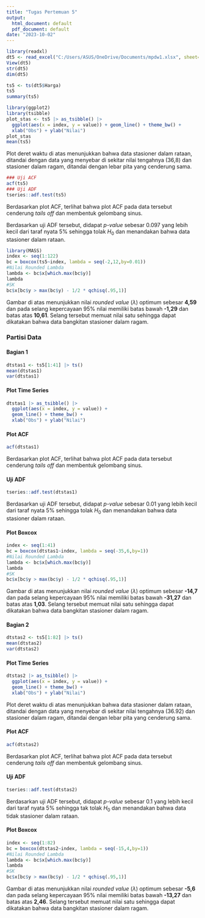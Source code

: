 ```yaml
---
title: "Tugas Pertemuan 5"
output:
  html_document: default
  pdf_document: default
date: "2023-10-02"
---
```


```r
library(readxl)
dt5 <- read_excel("C:/Users/ASUS/OneDrive/Documents/mpdw1.xlsx", sheet=2)
View(dt5)
str(dt5)
dim(dt5)
```

```r
ts5 <- ts(dt5$Harga)
ts5
summary(ts5)
```


```r
library(ggplot2)
library(tsibble)
plot_stas <- ts5 |> as_tsibble() |> 
  ggplot(aes(x = index, y = value)) + geom_line() + theme_bw() +
  xlab("Obs") + ylab("Nilai")
plot_stas
mean(ts5)
```
Plot deret waktu di atas menunjukkan bahwa data stasioner dalam rataan, ditandai dengan data yang menyebar di sekitar nilai tengahnya (36,8) dan stasioner dalam ragam, ditandai dengan lebar pita yang cenderung sama.



```r
### Uji ACF
acf(ts5)
### Uji ADF
tseries::adf.test(ts5)
```
Berdasarkan plot ACF, terlihat bahwa plot ACF pada data tersebut cenderung *tails off* dan membentuk gelombang sinus.

Berdasarkan uji ADF tersebut, didapat *p-value* sebesar 0.097 yang lebih kecil dari taraf nyata 5% sehingga tolak $H_0$ dan menandakan bahwa data stasioner dalam rataan.


```r
library(MASS)
index <- seq(1:122)
bc = boxcox(ts5~index, lambda = seq(-2,12,by=0.01))
#Nilai Rounded Lambda
lambda <- bc$x[which.max(bc$y)]
lambda
#SK
bc$x[bc$y > max(bc$y) - 1/2 * qchisq(.95,1)]
```
Gambar di atas menunjukkan nilai *rounded value* ($\lambda$) optimum sebesar **4,59** dan pada selang kepercayaan 95% nilai memiliki batas bawah **-1,29** dan batas atas **10,61**. Selang tersebut memuat nilai satu sehingga dapat dikatakan bahwa data bangkitan stasioner dalam ragam.


### Partisi Data

#### Bagian 1

```r
dtstas1 <- ts5[1:41] |> ts()
mean(dtstas1)
var(dtstas1)
```

#### Plot Time Series

```r
dtstas1 |> as_tsibble() |> 
  ggplot(aes(x = index, y = value)) +
  geom_line() + theme_bw() +
  xlab("Obs") + ylab("Nilai")
```


#### Plot ACF

```r
acf(dtstas1)
```

Berdasarkan plot ACF, terlihat bahwa plot ACF pada data tersebut cenderung *tails off* dan membentuk gelombang sinus.

#### Uji ADF

```r
tseries::adf.test(dtstas1)
```
Berdasarkan uji ADF tersebut, didapat *p-value* sebesar 0.01 yang lebih kecil dari taraf nyata 5% sehingga tolak $H_0$ dan menandakan bahwa data stasioner dalam rataan.


#### Plot Boxcox

```r
index <- seq(1:41)
bc = boxcox(dtstas1~index, lambda = seq(-35,6,by=1))
#Nilai Rounded Lambda
lambda <- bc$x[which.max(bc$y)]
lambda
#SK
bc$x[bc$y > max(bc$y) - 1/2 * qchisq(.95,1)]
```

Gambar di atas menunjukkan nilai *rounded value* ($\lambda$) optimum sebesar **-14,7** dan pada selang kepercayaan 95% nilai memiliki batas bawah **-31,27** dan batas atas **1,03**. Selang tersebut memuat nilai satu sehingga dapat dikatakan bahwa data bangkitan stasioner dalam ragam.


#### Bagian 2

```r
dtstas2 <- ts5[1:82] |> ts()
mean(dtstas2)
var(dtstas2)
```

#### Plot Time Series

```r
dtstas2 |> as_tsibble() |> 
  ggplot(aes(x = index, y = value)) +
  geom_line() + theme_bw() +
  xlab("Obs") + ylab("Nilai")
```

Plot deret waktu di atas menunjukkan bahwa data stasioner dalam rataan, ditandai dengan data yang menyebar di sekitar nilai tengahnya (36.92) dan stasioner dalam ragam, ditandai dengan lebar pita yang cenderung sama.

#### Plot ACF

```r
acf(dtstas2)
```

Berdasarkan plot ACF, terlihat bahwa plot ACF pada data tersebut cenderung *tails off* dan membentuk gelombang sinus.

#### Uji ADF

```r
tseries::adf.test(dtstas2)
```
Berdasarkan uji ADF tersebut, didapat *p-value* sebesar 0.1 yang lebih kecil dari taraf nyata 5% sehingga tak tolak $H_0$ dan menandakan bahwa data tidak stasioner dalam rataan.


#### Plot Boxcox

```r
index <- seq(1:82)
bc = boxcox(dtstas2~index, lambda = seq(-15,4,by=1))
#Nilai Rounded Lambda
lambda <- bc$x[which.max(bc$y)]
lambda
#SK
bc$x[bc$y > max(bc$y) - 1/2 * qchisq(.95,1)]
```

Gambar di atas menunjukkan nilai *rounded value* ($\lambda$) optimum sebesar **-5,6** dan pada selang kepercayaan 95% nilai memiliki batas bawah **-13,27** dan batas atas **2,46**. Selang tersebut memuat nilai satu sehingga dapat dikatakan bahwa data bangkitan stasioner dalam ragam.

